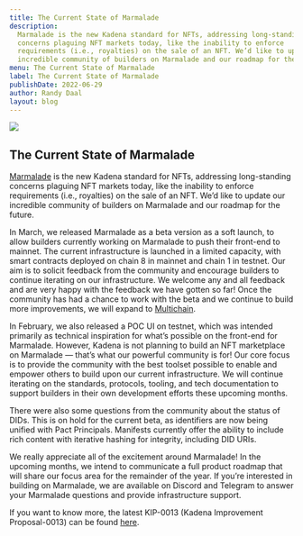 ```yaml
---
title: The Current State of Marmalade
description:
  Marmalade is the new Kadena standard for NFTs, addressing long-standing
  concerns plaguing NFT markets today, like the inability to enforce
  requirements (i.e., royalties) on the sale of an NFT. We’d like to update our
  incredible community of builders on Marmalade and our roadmap for the future.
menu: The Current State of Marmalade
label: The Current State of Marmalade
publishDate: 2022-06-29
author: Randy Daal
layout: blog
---
```


![](/assets/blog/1_sWZGaZatGNQgUoioo9_B0w.webp)

## The Current State of Marmalade

[Marmalade](https://marmalade.art/) is the new Kadena standard for NFTs,
addressing long-standing concerns plaguing NFT markets today, like the inability
to enforce requirements (i.e., royalties) on the sale of an NFT. We’d like to
update our incredible community of builders on Marmalade and our roadmap for the
future.

In March, we released Marmalade as a beta version as a soft launch, to allow
builders currently working on Marmalade to push their front-end to mainnet. The
current infrastructure is launched in a limited capacity, with smart contracts
deployed on chain 8 in mainnet and chain 1 in testnet. Our aim is to solicit
feedback from the community and encourage builders to continue iterating on our
infrastructure. We welcome any and all feedback and are very happy with the
feedback we have gotten so far! Once the community has had a chance to work with
the beta and we continue to build more improvements, we will expand to
[Multichain](./the-future-of-multichain-2022-04-19).

In February, we also released a POC UI on testnet, which was intended primarily
as technical inspiration for what’s possible on the front-end for Marmalade.
However, Kadena is not planning to build an NFT marketplace on Marmalade —
that’s what our powerful community is for! Our core focus is to provide the
community with the best toolset possible to enable and empower others to build
upon our current infrastructure. We will continue iterating on the standards,
protocols, tooling, and tech documentation to support builders in their own
development efforts these upcoming months.

There were also some questions from the community about the status of DIDs. This
is on hold for the current beta, as identifiers are now being unified with Pact
Principals. Manifests currently offer the ability to include rich content with
iterative hashing for integrity, including DID URIs.

We really appreciate all of the excitement around Marmalade! In the upcoming
months, we intend to communicate a full product roadmap that will share our
focus area for the remainder of the year. If you’re interested in building on
Marmalade, we are available on Discord and Telegram to answer your Marmalade
questions and provide infrastructure support.

If you want to know more, the latest KIP-0013 (Kadena Improvement Proposal-0013)
can be found
[here](https://github.com/kadena-io/KIPs/blob/kip-0013/kip-0013/kip-0013.md).
